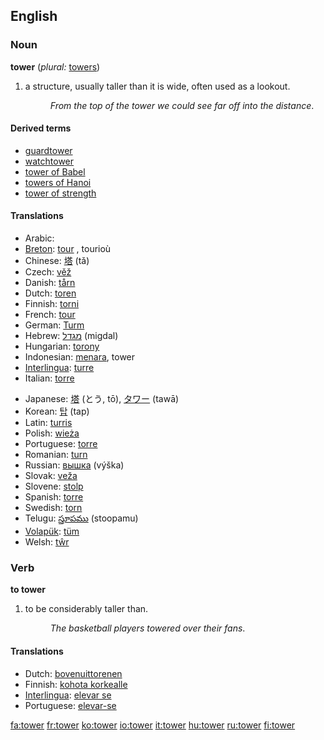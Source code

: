==English==

===Noun===
{{wikipedia}}
'''tower''' (''plural:'' [[towers]])

#a structure, usually taller than it is wide, often used as a lookout.
#:''From the top of the tower we could see far off into the distance''.

====Derived terms====
*[[guardtower]]
*[[watchtower]]
*[[tower of Babel]]
*[[towers of Hanoi]]
*[[tower of strength]]

==== Translations ====
{{top}}
*Arabic: {{ARchar|[[برج]]}} {{Unicode|(burj)}}
*[[Breton]]: [[tour#Breton|tour]] {{m}}, tourioù {{p}}
*Chinese: [[塔]] (tǎ)
*Czech: [[věž]] {{f}}
*Danish: [[tårn]] {{n}}
*Dutch: [[toren]] {{m}}
*Finnish: [[torni]]
*French: [[tour#French|tour]] {{f}}
*German: [[Turm]] {{m}}
*Hebrew: [[מגדל]] (migdal) {{m}}
*Hungarian: [[torony]]
*Indonesian: [[menara]], tower
*[[Interlingua]]: [[turre]]
*Italian: [[torre]] {{f}}
{{mid}}
*Japanese: [[塔]] (とう, tō), [[タワー]] (tawā)
*Korean: [[탑]] (tap)
*Latin: [[turris]] {{f}}
*Polish: [[wieża]] {{f}}
*Portuguese: [[torre]] {{f}}
*Romanian: [[turn#Romanian|turn]] {{n}}
*Russian: [[вышка]] (výška) {{f}}
*Slovak: [[veža]] {{f}}
*Slovene: [[stolp]] {{m}}
*Spanish: [[torre]] {{f}}
*Swedish: [[torn#Swedish|torn]]
*Telugu: [[స్తూపము]] (stoopamu)
*[[Volapük]]: [[tüm]]
*Welsh: [[tŵr]]
{{bottom}}

===Verb===
'''to tower'''

#to be considerably taller than.
#:''The basketball players towered over their fans''.

====Translations====
*Dutch: [[bovenuittorenen]]
*Finnish: [[kohota korkealle]]
*[[Interlingua]]: [[elevar se]]
*Portuguese: [[elevar-se]]

[[fa:tower]]
[[fr:tower]]
[[ko:tower]]
[[io:tower]]
[[it:tower]]
[[hu:tower]]
[[ru:tower]]
[[fi:tower]]
